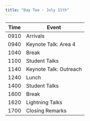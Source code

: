 ```yaml
---
title: "Day Two - July 11th"
---
```


| Time | Event                  |
|------|------------------------|
| 0910 | Arrivals               |
| 0940 | Keynote Talk: Area 4   |
| 1040 | Break                  |
| 1100 | Student Talks          |
| 1140 | Keynote Talk: Outreach |
| 1240 | Lunch                  |
| 1400 | Student Talks          |
| 1600 | Break                  |
| 1620 | Lightning Talks        |
| 1700 | Closing Remarks        |
